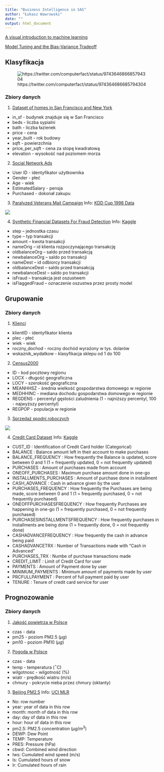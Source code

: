 ```yaml
---
title: "Business Intelligence in SAS"
author: "Łukasz Wawrowski"
date: ""
output: html_document
---
```


[A visual introduction to machine learning](http://www.r2d3.us/visual-intro-to-machine-learning-part-1/)

[Model Tuning and the Bias-Variance Tradeoff](http://www.r2d3.us/visual-intro-to-machine-learning-part-2/)

## Klasyfikacja

![https://twitter.com/computerfact/status/974364686685794304](img/twitter.png)

### Zbiory danych

1. [Dataset of homes in San Francisco and New York](data/sf_ny_homes.csv)

  - in_sf - budynek znajduje się w San Francisco
  - beds - liczba sypialni
  - bath - liczba łazienek
  - price - cena
  - year_built - rok budowy
  - sqft - powierzchnia 
  - price_per_sqft - cena za stopę kwadratową
  - elevation - wysokość nad poziomem morza

2. [Social Network Ads](data/Social_Network_Ads.csv)

  - User ID - identyfikator użytkownika
  - Gender - płeć
  - Age - wiek
  - EstimatedSalary - pensja
  - Purchased - dokonał zakupu

3. [Paralyzed Veterans Mail Campaign](data/pva97nk.sas7bdat) Info: [KDD Cup 1998 Data](https://kdd.ics.uci.edu/databases/kddcup98/kddcup98.html)

![](img/pva97nk.png)

4. [Synthetic Financial Datasets For Fraud Detection](https://goo.gl/4PXWW9) Info: [Kaggle](https://www.kaggle.com/ntnu-testimon/paysim1)

  - step – jednostka czasu
  - type – typ transakcji
  - amount – kwota transakcji
  - nameOrig – id klienta rozpoczynającego transakcję
  - oldbalanceOrg – saldo przed transakcją
  - newbalanceOrg – saldo po transakcji
  - nameDest – id odbiorcy transakcji
  - oldbalanceDest – saldo przed transakcją
  - newbalanceDest – saldo po transakcji
  - isFraud – transakcja jest oszustwem
  - isFlaggedFraud – oznaczenie oszustwa przez prosty model

## Grupowanie

### Zbiory danych

1. [Klienci](data/klienci.csv)

- klientID - identyfikator klienta
- plec - płeć
- wiek - wiek
- roczny_dochod - roczny dochód wyrażony w tys. dolarów
- wskaznik_wydatkow - klasyfikacja sklepu od 1 do 100

2. [Census2000](data/census2000.sas7bdat)

- ID - kod pocztowy regionu
- LOCX - długość geograficzna
- LOCY - szerokość geograficzna
- MEANHHSZ - średnia wielkość gospodarstwa domowego w regionie
- MEDHHINC - mediana dochodu gospodarstwa domowego w regionie
- REGDENS - percentyl gęstości zaludnienia (1 - najniższy percentyl, 100 - najwyższy percentyl)
- REGPOP - populacja w regionie

3. [Sprzedaż spodni roboczych](data/dungaree.sas7bdat)

![](img/dungaree.png)

4. [Credit Card Dataset](data/credit_cards.csv) Info: [Kaggle](https://www.kaggle.com/arjunbhasin2013/ccdata)

- CUST_ID : Identification of Credit Card holder (Categorical) 
- BALANCE : Balance amount left in their account to make purchases 
- BALANCE_FREQUENCY : How frequently the Balance is updated, score between 0 and 1 (1 = frequently updated, 0 = not frequently updated)
- PURCHASES : Amount of purchases made from account 
- ONEOFF_PURCHASES : Maximum purchase amount done in one-go 
- INSTALLMENTS_PURCHASES : Amount of purchase done in installment 
- CASH_ADVANCE : Cash in advance given by the user 
- PURCHASES_FREQUENCY : How frequently the Purchases are being made, score between 0 and 1 (1 = frequently purchased, 0 = not frequently purchased)
- ONEOFFPURCHASESFREQUENCY : How frequently Purchases are happening in one-go (1 = frequently purchased, 0 = not frequently purchased) 
- PURCHASESINSTALLMENTSFREQUENCY : How frequently purchases in installments are being done (1 = frequently done, 0 = not frequently done) 
- CASHADVANCEFREQUENCY : How frequently the cash in advance being paid 
- CASHADVANCETRX : Number of Transactions made with "Cash in Advanced" 
- PURCHASES_TRX : Numbe of purchase transactions made 
- CREDIT_LIMIT : Limit of Credit Card for user
- PAYMENTS : Amount of Payment done by user
- MINIMUM_PAYMENTS : Minimum amount of payments made by user 
- PRCFULLPAYMENT : Percent of full payment paid by user 
- TENURE : Tenure of credit card service for user

## Prognozowanie

### Zbiory danych

1. [Jakość powietrza w Polsce](data/pyly_wawa.xlsx)

- czas - data
- pm25 - poziom PM2.5 ($\mu g$)
- pm10 - poziom PM10 ($\mu g$)

2. [Pogoda w Polsce](data/pogoda_wawa.csv)

- czas - data
- temp - temperatura ($^{\circ}$C)
- wilgotnosc - wilgotność (%)
- wiatr - prędkość wiatru (m/s)
- chmury - pokrycie nieba przez chmury (oktanty)

3. [Beijing PM2.5](data/PRSA_data.csv) Info: [UCI MLR](http://archive.ics.uci.edu/ml/datasets/Beijing+PM2.5+Data)

- No: row number 
- year: year of data in this row 
- month: month of data in this row 
- day: day of data in this row 
- hour: hour of data in this row 
- pm2.5: PM2.5 concentration ($\mu g/m^3$) 
- DEWP: Dew Point 
- TEMP: Temperature
- PRES: Pressure (hPa) 
- cbwd: Combined wind direction 
- Iws: Cumulated wind speed (m/s) 
- Is: Cumulated hours of snow 
- Ir: Cumulated hours of rain 